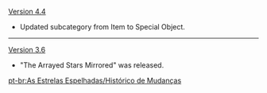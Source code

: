 {{Change History/Header}}
[[Version 4.4]]
* Updated subcategory from Item to Special Object.
----
[[Version 3.6]]
* "The Arrayed Stars Mirrored" was released.
<noinclude>
[[pt-br:As Estrelas Espelhadas/Histórico de Mudanças]]
</noinclude>